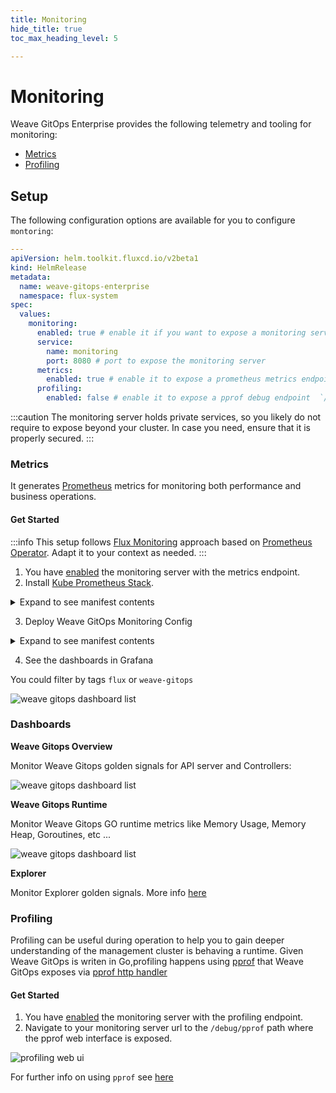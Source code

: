 ```yaml
---
title: Monitoring
hide_title: true
toc_max_heading_level: 5

---
```



# Monitoring <TierLabel tiers="Enterprise" />

Weave GitOps Enterprise provides the following telemetry and tooling for monitoring:
- [Metrics](#metrics)
- [Profiling](#profiling)

## Setup

The following configuration options are available for you to configure `montoring`:

```yaml
---
apiVersion: helm.toolkit.fluxcd.io/v2beta1
kind: HelmRelease
metadata:
  name: weave-gitops-enterprise
  namespace: flux-system
spec:
  values:
    monitoring:
      enabled: true # enable it if you want to expose a monitoring server
      service:
        name: monitoring
        port: 8080 # port to expose the monitoring server
      metrics:
        enabled: true # enable it to expose a prometheus metrics endpoint in `/metrics`
      profiling:
        enabled: false # enable it to expose a pprof debug endpoint  `/debug/pprof`
```

:::caution
The monitoring server holds private services, so you likely do not require to expose beyond your cluster. In
case you need, ensure that it is properly secured.
:::

### Metrics

It generates [Prometheus](https://prometheus.io/) metrics for monitoring both performance and business operations.

#### Get Started

:::info
This setup follows [Flux Monitoring](https://fluxcd.io/flux/monitoring/metrics/) approach based on [Prometheus Operator](https://prometheus-operator.dev/). Adapt it to your context as needed.
:::

1. You have [enabled](#setup) the monitoring server with the metrics endpoint.
2. Install [Kube Prometheus Stack](https://github.com/prometheus-community/helm-charts/tree/main/charts/kube-prometheus-stack).

<details><summary>Expand to see manifest contents</summary>

```yaml
apiVersion: source.toolkit.fluxcd.io/v1
kind: GitRepository
metadata:
  name: weave-gitops-quickstart
  namespace: flux-system
spec:
  interval: 10m0s
  ref:
    branch: main
  url: https://github.com/weaveworks/weave-gitops-quickstart
---
apiVersion: v1
kind: Namespace
metadata:
  name: monitoring
---
apiVersion: kustomize.toolkit.fluxcd.io/v1
kind: Kustomization
metadata:
  name: kube-prometheus-stack
  namespace: flux-system
spec:
  interval: 10m0s
  sourceRef:
    kind: GitRepository
    name: weave-gitops-quickstart
  path: ./monitoring/kube-prometheus-stack
  prune: true
  targetNamespace: monitoring
  wait: true
```

</details>

3. Deploy Weave GitOps Monitoring Config

<details><summary>Expand to see manifest contents</summary>

```yaml
apiVersion: kustomize.toolkit.fluxcd.io/v1
kind: Kustomization
metadata:
  name: monitoring-config
  namespace: flux-system
spec:
  interval: 10m0s
  sourceRef:
    kind: GitRepository
    name: weave-gitops-quickstart
  path: ./monitoring/weave-gitops
  dependsOn:
    - name: kube-prometheus-stack
  prune: true
  targetNamespace: monitoring
```

</details>

4. See the dashboards in Grafana

You could filter by tags `flux` or `weave-gitops`

![weave gitops dashboard list](imgs/monitoring-dashboard-list.png)

### Dashboards

**Weave Gitops Overview**

Monitor Weave Gitops golden signals for API server and Controllers:

![weave gitops dashboard list](imgs/monitoring-dashboard-overview.png)

**Weave Gitops Runtime**

Monitor Weave Gitops GO runtime metrics like Memory Usage, Memory Heap, Goroutines, etc ...

![weave gitops dashboard list](imgs/monitoring-dashboard-runtime.png)

**Explorer**

Monitor Explorer golden signals. More info [here](../../explorer/operations#monitoring)

### Profiling

Profiling can be useful during operation to help you to gain deeper understanding of the management cluster is behaving a runtime.
Given Weave GitOps is writen in Go,profiling happens using [pprof](https://pkg.go.dev/runtime/pprof) that Weave GitOps
exposes via [pprof http handler](https://pkg.go.dev/net/http/pprof)


#### Get Started

1. You have [enabled](#setup) the monitoring server with the profiling endpoint.
2. Navigate to your monitoring server url to the `/debug/pprof` path where the pprof web interface is exposed.

![profiling web ui](imgs/profiling-pprof-web-ui.png)

For further info on using `pprof` see [here](https://github.com/google/pprof/blob/main/doc/README.md)

